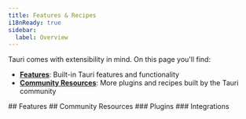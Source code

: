 ```yaml
---
title: Features & Recipes
i18nReady: true
sidebar:
  label: Overview
---
```



Tauri comes with extensibility in mind. On this page you'll find:

- **[Features](#features)**: Built-in Tauri features and functionality
- **[Community Resources](#community-resources)**: More plugins and recipes built by the Tauri community

<Search>
  ## Features
  <FeaturesList />
  ## Community Resources
  <LinkCard
    title="Have something to share?"
    description="Open a pull request to show us your amazing resource."
    href="https://github.com/tauri-apps/awesome-tauri/pulls"
  />
  ### Plugins
  <AwesomeTauri section="plugins-no-official" />
  ### Integrations
  <AwesomeTauri section="integrations" />
</Search>
